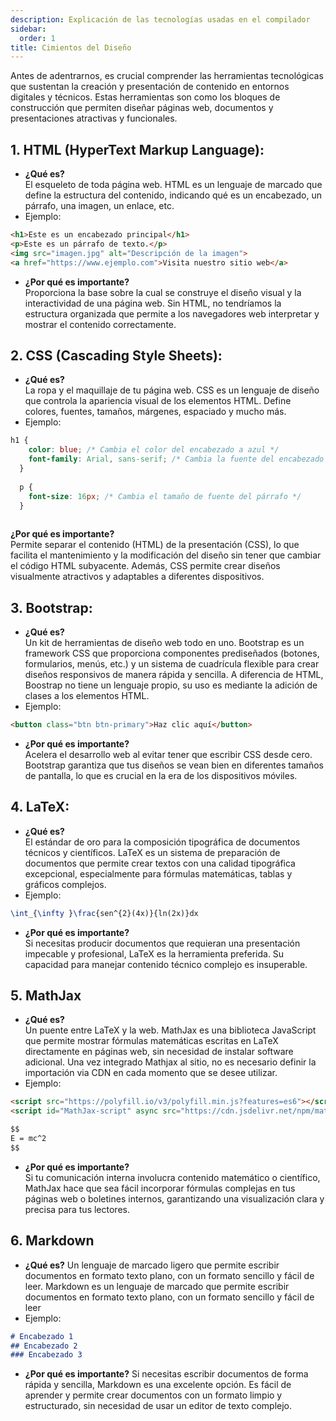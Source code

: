 ```yaml
---
description: Explicación de las tecnologías usadas en el compilador
sidebar:
  order: 1
title: Cimientos del Diseño
---
```


Antes de adentrarnos, es crucial comprender las herramientas tecnológicas que sustentan la creación y presentación de contenido en entornos digitales y técnicos. Estas herramientas son como los bloques de construcción que permiten diseñar páginas web, documentos y presentaciones atractivas y funcionales.

## 1. HTML (HyperText Markup Language):

- **¿Qué es?**  
   El esqueleto de toda página web. HTML es un lenguaje de marcado que define la estructura del contenido, indicando qué es un encabezado, un párrafo, una imagen, un enlace, etc.
- Ejemplo:

```html {"id":"01J3NZ9DMQC5XWFYPYB21SN2M3"}
<h1>Este es un encabezado principal</h1>
<p>Este es un párrafo de texto.</p>
<img src="imagen.jpg" alt="Descripción de la imagen">
<a href="https://www.ejemplo.com">Visita nuestro sitio web</a>

```

- **¿Por qué es importante?**  
   Proporciona la base sobre la cual se construye el diseño visual y la interactividad de una página web. Sin HTML, no tendríamos la estructura organizada que permite a los navegadores web interpretar y mostrar el contenido correctamente.

## 2. CSS (Cascading Style Sheets):

- **¿Qué es?**  
   La ropa y el maquillaje de tu página web. CSS es un lenguaje de diseño que controla la apariencia visual de los elementos HTML. Define colores, fuentes, tamaños, márgenes, espaciado y mucho más.
- Ejemplo:

```css {"id":"01J3NZEA6VQ2Q9F4XNTKHKX68W"}
h1 {
    color: blue; /* Cambia el color del encabezado a azul */
    font-family: Arial, sans-serif; /* Cambia la fuente del encabezado */
  }
  
  p {
    font-size: 16px; /* Cambia el tamaño de fuente del párrafo */
  }
  

```

**¿Por qué es importante?**  
Permite separar el contenido (HTML) de la presentación (CSS), lo que facilita el mantenimiento y la modificación del diseño sin tener que cambiar el código HTML subyacente. Además, CSS permite crear diseños visualmente atractivos y adaptables a diferentes dispositivos.

## 3. Bootstrap:

- **¿Qué es?**  
   Un kit de herramientas de diseño web todo en uno. Bootstrap es un framework CSS que proporciona componentes prediseñados (botones, formularios, menús, etc.) y un sistema de cuadrícula flexible para crear diseños responsivos de manera rápida y sencilla. A diferencia de HTML, Boostrap no tiene un lenguaje propio, su uso es mediante la adición de clases a los elementos HTML.
- Ejemplo:

```html {"id":"01J3NZHBWBDYSR6S2GQ7T9N57X"}
<button class="btn btn-primary">Haz clic aquí</button> 

```

- **¿Por qué es importante?**  
   Acelera el desarrollo web al evitar tener que escribir CSS desde cero. Bootstrap garantiza que tus diseños se vean bien en diferentes tamaños de pantalla, lo que es crucial en la era de los dispositivos móviles.

## 4. LaTeX:

- **¿Qué es?**  
   El estándar de oro para la composición tipográfica de documentos técnicos y científicos. LaTeX es un sistema de preparación de documentos que permite crear textos con una calidad tipográfica excepcional, especialmente para fórmulas matemáticas, tablas y gráficos complejos.
- Ejemplo:

```latex {"id":"01J3NZQ0YEK2C85YQT5RH79NGD"}
\int_{\infty }\frac{sen^{2}(4x)}{ln(2x)}dx

```

- **¿Por qué es importante?**  
   Si necesitas producir documentos que requieran una presentación impecable y profesional, LaTeX es la herramienta preferida. Su capacidad para manejar contenido técnico complejo es insuperable.

## 5. MathJax

- **¿Qué es?**  
   Un puente entre LaTeX y la web. MathJax es una biblioteca JavaScript que permite mostrar fórmulas matemáticas escritas en LaTeX directamente en páginas web, sin necesidad de instalar software adicional. Una vez integrado Mathjax al sitio, no es necesario definir la importación via CDN en cada momento que se desee utilizar.
- Ejemplo:

```html {"id":"01J3P01X955EMP7HG84B0M9Y8A"}
<script src="https://polyfill.io/v3/polyfill.min.js?features=es6"></script>
<script id="MathJax-script" async src="https://cdn.jsdelivr.net/npm/mathjax@3/es5/tex-mml-chtml.js"></script>

$$
E = mc^2
$$

```

- **¿Por qué es importante?**  
   Si tu comunicación interna involucra contenido matemático o científico, MathJax hace que sea fácil incorporar fórmulas complejas en tus páginas web o boletines internos, garantizando una visualización clara y precisa para tus lectores.

## 6. Markdown

- **¿Qué es?**
   Un lenguaje de marcado ligero que permite escribir documentos en formato texto plano, con un formato sencillo y fácil de leer. Markdown es un lenguaje de marcado que permite escribir documentos en formato texto plano, con un formato sencillo y fácil de leer
- Ejemplo:

```Markdown
# Encabezado 1
## Encabezado 2
### Encabezado 3
```
- **¿Por qué es importante?**
Si necesitas escribir documentos de forma rápida y sencilla, Markdown es una excelente opción. Es fácil de aprender y permite crear documentos con un formato limpio y estructurado, sin necesidad de usar un editor de texto complejo.


